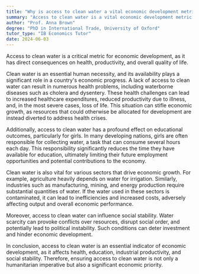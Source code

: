```yaml
---
title: "Why is access to clean water a vital economic development metric?"
summary: "Access to clean water is a vital economic development metric because it directly impacts health, productivity, and overall quality of life."
author: "Prof. Anna Brown"
degree: "PhD in International Trade, University of Oxford"
tutor_type: "IB Economics Tutor"
date: 2024-06-03
---
```


Access to clean water is a critical metric for economic development, as it has direct consequences on health, productivity, and overall quality of life.

Clean water is an essential human necessity, and its availability plays a significant role in a country's economic progress. A lack of access to clean water can result in numerous health problems, including waterborne diseases such as cholera and dysentery. These health challenges can lead to increased healthcare expenditures, reduced productivity due to illness, and, in the most severe cases, loss of life. This situation can stifle economic growth, as resources that could otherwise be allocated for development are instead diverted to address health crises.

Additionally, access to clean water has a profound effect on educational outcomes, particularly for girls. In many developing nations, girls are often responsible for collecting water, a task that can consume several hours each day. This responsibility significantly reduces the time they have available for education, ultimately limiting their future employment opportunities and potential contributions to the economy.

Clean water is also vital for various sectors that drive economic growth. For example, agriculture heavily depends on water for irrigation. Similarly, industries such as manufacturing, mining, and energy production require substantial quantities of water. If the water used in these sectors is contaminated, it can lead to inefficiencies and increased costs, adversely affecting output and overall economic performance.

Moreover, access to clean water can influence social stability. Water scarcity can provoke conflicts over resources, disrupt social order, and potentially lead to political instability. Such conditions can deter investment and hinder economic development.

In conclusion, access to clean water is an essential indicator of economic development, as it affects health, education, industrial productivity, and social stability. Therefore, ensuring access to clean water is not only a humanitarian imperative but also a significant economic priority.
    